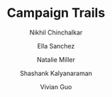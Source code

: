 ---
title: "Campaign Trails"
description: "Each election cycle, candidates campaign in various states to appeal to voters from all over the country. Does that actually matter?"
author: ["Nikhil Chinchalkar", "Ella Sanchez", "Natalie Miller", "Shashank Kalyanaraman", "Vivian Guo"]
publishedDate: "2024-03-20"
tags: ["AI", "research", "science", "technology"]
section: "Technology"
external_link: "https://nikhilc52.github.io/campaign_trails_cdj/website/"
layout: "link"
---